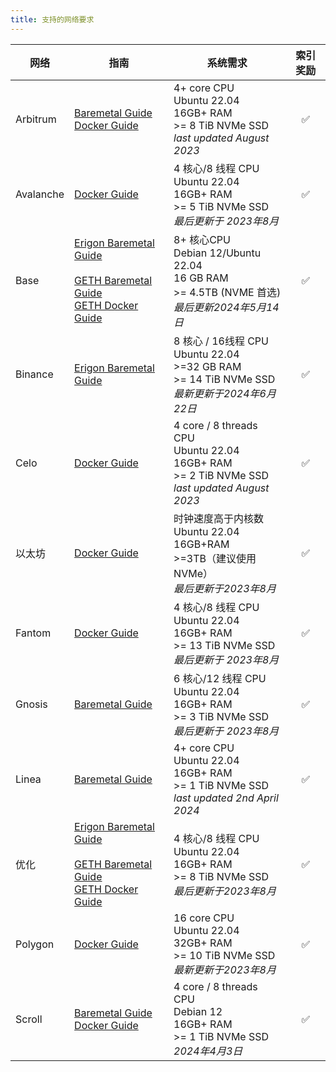 ```yaml
---
title: 支持的网络要求
---
```


| 网络 | 指南 | 系统需求 | 索引奖励 |
| --- | --- | --- | :-: |
| Arbitrum | [Baremetal Guide](https://docs.infradao.com/archive-nodes-101/arbitrum/baremetal)<br /> [Docker Guide](https://docs.infradao.com/archive-nodes-101/arbitrum/docker) | 4+ core CPU<br /> Ubuntu 22.04<br /> 16GB+ RAM<br /> >= 8 TiB NVMe SSD<br /> _last updated August 2023_ | ✅ |
| Avalanche | [Docker Guide](https://docs.infradao.com/archive-nodes-101/avalanche/docker) | 4 核心/8 线程 CPU<br /> Ubuntu 22.04<br /> 16GB+ RAM<br /> >= 5 TiB NVMe SSD<br /> _最后更新于 2023年8月_ | ✅ |
| Base | [Erigon Baremetal Guide](https://docs.infradao.com/archive-nodes-101/base/erigon/baremetal)<br /><br /> [GETH Baremetal Guide](https://docs.infradao.com/archive-nodes-101/base/geth/baremetal)<br /> [GETH Docker Guide](https://docs.infradao.com/archive-nodes-101/base/geth/docker) | 8+ 核心CPU<br /> Debian 12/Ubuntu 22.04<br /> 16 GB RAM<br /> >= 4.5TB (NVME 首选)<br /> _最后更新2024年5月14日_ | ✅ |
| Binance | [Erigon Baremetal Guide](https://docs.infradao.com/archive-nodes-101/binance/erigon/baremetal) | 8 核心 / 16线程 CPU<br /> Ubuntu 22.04<br /> >=32 GB RAM<br /> >= 14 TiB NVMe SSD<br /> _最新更新于2024年6月22日_ | ✅ |
| Celo | [Docker Guide](https://docs.infradao.com/archive-nodes-101/celo/docker) | 4 core / 8 threads CPU<br /> Ubuntu 22.04<br /> 16GB+ RAM<br /> >= 2 TiB NVMe SSD<br /> _last updated August 2023_ | ✅ |
| 以太坊 | [Docker Guide](https://docs.infradao.com/archive-nodes-101/ethereum/erigon/docker) | 时钟速度高于内核数<br />Ubuntu 22.04<br />16GB+RAM<br />>=3TB（建议使用NVMe）<br />_最后更新于2023年8月_ | ✅ |
| Fantom | [Docker Guide](https://docs.infradao.com/archive-nodes-101/fantom/docker) | 4 核心/8 线程 CPU<br /> Ubuntu 22.04<br /> 16GB+ RAM<br /> >= 13 TiB NVMe SSD<br /> _最后更新于 2023年8月_ | ✅ |
| Gnosis | [Baremetal Guide](https://docs.infradao.com/archive-nodes-101/gnosis/erigon/baremetal) | 6 核心/12 线程 CPU<br /> Ubuntu 22.04<br /> 16GB+ RAM<br /> >= 3 TiB NVMe SSD<br /> _最后更新于 2023年8月_ | ✅ |
| Linea | [Baremetal Guide](https://docs.infradao.com/archive-nodes-101/linea/baremetal) | 4+ core CPU<br /> Ubuntu 22.04<br /> 16GB+ RAM<br /> >= 1 TiB NVMe SSD<br /> _last updated 2nd April 2024_ | ✅ |
| 优化 | [Erigon Baremetal Guide](https://docs.infradao.com/archive-nodes-101/optimism/erigon/baremetal)<br /><br /> [GETH Baremetal Guide](https://docs.infradao.com/archive-nodes-101/optimism/geth/baremetal)<br /> [GETH Docker Guide](https://docs.infradao.com/archive-nodes-101/optimism/geth/docker) | 4 核心/8 线程 CPU<br /> Ubuntu 22.04<br /> 16GB+ RAM<br /> >= 8 TiB NVMe SSD<br /> _最后更新于2023年8月_ | ✅ |
| Polygon | [Docker Guide](https://docs.infradao.com/archive-nodes-101/polygon/docker) | 16 core CPU<br /> Ubuntu 22.04<br /> 32GB+ RAM<br /> >= 10 TiB NVMe SSD<br /> _最新更新于2023年8月_ | ✅ |
| Scroll | [Baremetal Guide](https://docs.infradao.com/archive-nodes-101/scroll/baremetal)<br /> [Docker Guide](https://docs.infradao.com/archive-nodes-101/scroll/docker) | 4 core / 8 threads CPU<br /> Debian 12<br /> 16GB+ RAM<br /> >= 1 TiB NVMe SSD<br /> _2024年4月3日_ | ✅ |
